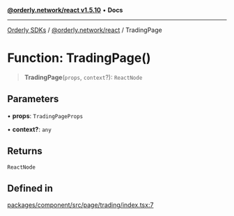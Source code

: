 [**@orderly.network/react v1.5.10**](/sdks/tech-doc/@orderly.network/react/README) • **Docs**

***

[Orderly SDKs](/sdks/tech-doc/packages) / [@orderly.network/react](/sdks/tech-doc/@orderly.network/react/README) / TradingPage

# Function: TradingPage()

> **TradingPage**(`props`, `context`?): `ReactNode`

## Parameters

• **props**: `TradingPageProps`

• **context?**: `any`

## Returns

`ReactNode`

## Defined in

[packages/component/src/page/trading/index.tsx:7](https://github.com/OrderlyNetwork/js-sdk/blob/554ae704783e3b83c40bb234a899e8f02987d9b6/packages/component/src/page/trading/index.tsx#L7)
